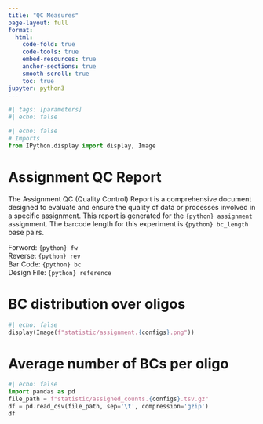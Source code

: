 ```yaml
---
title: "QC Measures"
page-layout: full
format:
  html:
    code-fold: true
    code-tools: true
    embed-resources: true
    anchor-sections: true
    smooth-scroll: true
    toc: true
jupyter: python3
---
```



```python
#| tags: [parameters]
#| echo: false
```

```python
#| echo: false
# Imports
from IPython.display import display, Image
```



# Assignment QC Report
The Assignment QC (Quality Control) Report is a comprehensive document designed to evaluate and 
ensure the quality of data or processes involved in a specific assignment. This report is generated 
for the `{python} assignment` assignment. The barcode length for this experiment is `{python} bc_length` base pairs.

Forword: `{python} fw`  
Reverse: `{python} rev`  
Bar Code: `{python} bc`  
Design File: `{python} reference`


# BC distribution over oligos
```python
#| echo: false
display(Image(f"statistic/assignment.{configs}.png"))
```


# Average number of BCs per oligo 
```python
#| echo: false
import pandas as pd
file_path = f"statistic/assigned_counts.{configs}.tsv.gz"
df = pd.read_csv(file_path, sep='\t', compression='gzip')
df
```


